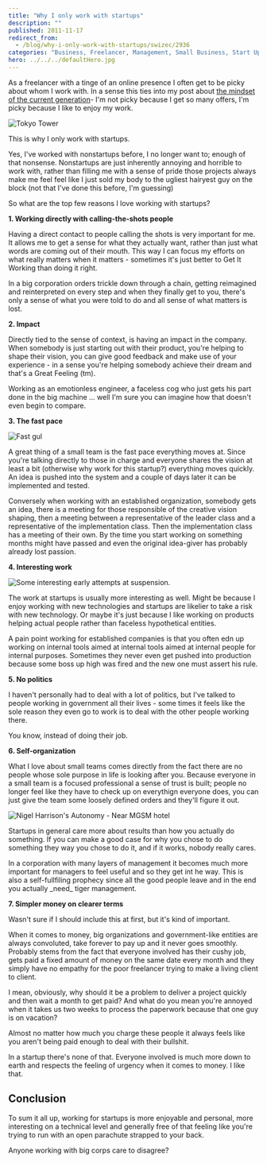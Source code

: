 ```yaml
---
title: "Why I only work with startups"
description: ""
published: 2011-11-17
redirect_from:
  - /blog/why-i-only-work-with-startups/swizec/2936
categories: "Business, Freelancer, Management, Small Business, Start Up, Startup company, Uncategorized"
hero: ../../../defaultHero.jpg
---
```


As a freelancer with a tinge of an online presence I often get to be picky about whom I work with. In a sense this ties into my post about [the mindset of the current generation](https://swizec.com/blog/we-are-not-generation-sell/ "We are not generation sell")- I'm not picky because I get so many offers, I'm picky because I like to enjoy my work.

![Tokyo Tower](https://swizec.com/wp-content/uploads/2011/11/4610893696_7d66700b4d_m1.jpg "Tokyo Tower")

This is why I only work with startups.

Yes, I've worked with nonstartups before, I no longer want to; enough of that nonsense. Nonstartups are just inherently annoying and horrible to work with, rather than filling me with a sense of pride those projects always make me feel feel like I just sold my body to the ugliest hairyest guy on the block (not that I've done this before, I'm guessing)

So what are the top few reasons I love working with startups?

**1. Working directly with calling-the-shots people**

Having a direct contact to people calling the shots is very important for me. It allows me to get a sense for what they actually want, rather than just what words are coming out of their mouth. This way I can focus my efforts on what really matters when it matters - sometimes it's just better to Get It Working than doing it right.

In a big corporation orders trickle down through a chain, getting reimagined and reinterpreted on every step and when they finally get to you, there's only a sense of what you were told to do and all sense of what matters is lost.

**2. Impact**

Directly tied to the sense of context, is having an impact in the company. When somebody is just starting out with their product, you're helping to shape their vision, you can give good feedback and make use of your experience - in a sense you're helping somebody achieve their dream and that's a Great Feeling (tm).

Working as an emotionless engineer, a faceless cog who just gets his part done in the big machine ... well I'm sure you can imagine how that doesn't even begin to compare.

**3. The fast pace**

![Fast gul](https://swizec.com/wp-content/uploads/2011/11/4631606862_5148f506ef_m3.jpg "Fast gul")

A great thing of a small team is the fast pace everything moves at. Since you're talking directly to those in charge and everyone shares the vision at least a bit (otherwise why work for this startup?) everything moves quickly. An idea is pushed into the system and a couple of days later it can be implemented and tested.

Conversely when working with an established organization, somebody gets an idea, there is a meeting for those responsible of the creative vision shaping, then a meeting between a representative of the leader class and a representative of the implementation class. Then the implementation class has a meeting of their own. By the time you start working on something months might have passed and even the original idea-giver has probably already lost passion.

**4. Interesting work**

![Some interesting early attempts at suspension.](https://swizec.com/wp-content/uploads/2011/11/300px-Bicycle_Wheels1.jpg "Some interesting early attempts at suspension.")

The work at startups is usually more interesting as well. Might be because I enjoy working with new technologies and startups are likelier to take a risk with new technology. Or maybe it's just because I like working on products helping actual people rather than faceless hypothetical entities.

A pain point working for established companies is that you often edn up working on internal tools aimed at internal tools aimed at internal people for internal purposes. Sometimes they never even get pushed into production because some boss up high was fired and the new one must assert his rule.

**5. No politics**

I haven't personally had to deal with a lot of politics, but I've talked to people working in government all their lives - some times it feels like the sole reason they even go to work is to deal with the other people working there.

You know, instead of doing their job.

**6. Self-organization**

What I love about small teams comes directly from the fact there are no people whose sole purpose in life is looking after you. Because everyone in a small team is a focused professional a sense of trust is built; people no longer feel like they have to check up on everythign everyone does, you can just give the team some loosely defined orders and they'll figure it out.

![Nigel Harrison's Autonomy - Near MGSM hotel](https://swizec.com/wp-content/uploads/2011/11/300px-SculptureMQ23.jpg "Nigel Harrison's Autonomy - Near MGSM hotel")

Startups in general care more about results than how you actually do something. If you can make a good case for why you chose to do something they way you chose to do it, and if it works, nobody really cares.

In a corporation with many layers of management it becomes much more important for managers to feel useful and so they get int he way. This is also a self-fullfiling prophecy since all the good people leave and in the end you actually \_need\_ tiger management.

**7. Simpler money on clearer terms**

Wasn't sure if I should include this at first, but it's kind of important.

When it comes to money, big organizations and government-like entities are always convoluted, take forever to pay up and it never goes smoothly. Probably stems from the fact that everyone involved has their cushy job, gets paid a fixed amount of money on the same date every month and they simply have no empathy for the poor freelancer trying to make a living client to client.

I mean, obviously, why should it be a problem to deliver a project quickly and then wait a month to get paid? And what do you mean you're annoyed when it takes us two weeks to process the paperwork because that one guy is on vacation?

Almost no matter how much you charge these people it always feels like you aren't being paid enough to deal with their bullshit.

In a startup there's none of that. Everyone involved is much more down to earth and respects the feeling of urgency when it comes to money. I like that.

## Conclusion

To sum it all up, working for startups is more enjoyable and personal, more interesting on a technical level and generally free of that feeling like you're trying to run with an open parachute strapped to your back.

Anyone working with big corps care to disagree?

